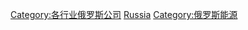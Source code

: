 [[Category:各行业俄罗斯公司|Category:各行业俄罗斯公司]]
[[Category:各国能源公司|Russia]]
[[Category:俄罗斯能源|Category:俄罗斯能源]]